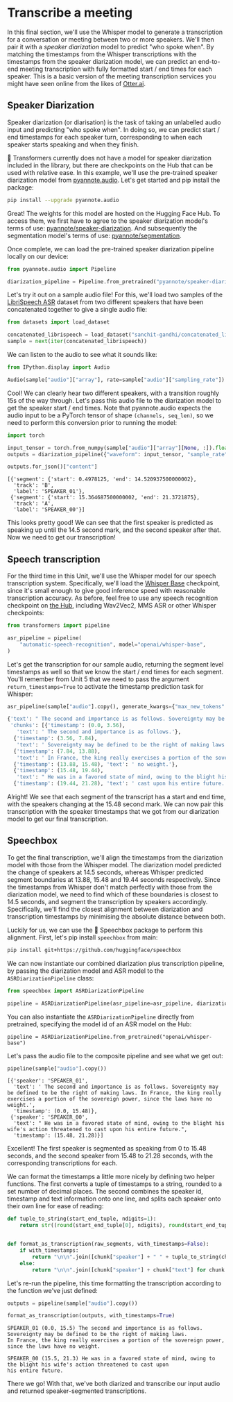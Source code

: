 # Transcribe a meeting

In this final section, we'll use the Whisper model to generate a transcription for a conversation or meeting between 
two or more speakers. We'll then pair it with a *speaker diarization* model to predict "who spoke when". By matching
the timestamps from the Whisper transcriptions with the timestamps from the speaker diarization model, we can predict an 
end-to-end meeting transcription with fully formatted start / end times for each speaker. This is a basic version of 
the meeting transcription services you might have seen online from the likes of [Otter.ai](https://otter.ai).

## Speaker Diarization

Speaker diarization (or diarisation) is the task of taking an unlabelled audio input and predicting "who spoke when".
In doing so, we can predict start / end timestamps for each speaker turn, corresponding to when each speaker starts 
speaking and when they finish.

🤗 Transformers currently does not have a model for speaker diarization included in the library, but there are checkpoints 
on the Hub that can be used with relative ease. In this example, we'll use the pre-trained speaker diarization model from 
[pyannote.audio](https://github.com/pyannote/pyannote-audio). Let's get started and pip install the package:

```bash
pip install --upgrade pyannote.audio
```

Great! The weights for this model are hosted on the Hugging Face Hub. To access them, we first have to agree to the speaker diarization model's 
terms of use: [pyannote/speaker-diarization](https://huggingface.co/pyannote/speaker-diarization). And subsequently the 
segmentation model's terms of use: [pyannote/segmentation](https://huggingface.co/pyannote/segmentation).

Once complete, we can load the pre-trained speaker diarization pipeline locally on our device:

```python
from pyannote.audio import Pipeline

diarization_pipeline = Pipeline.from_pretrained("pyannote/speaker-diarization@2.1", use_auth_token=True)
```

Let's try it out on a sample audio file! For this, we'll load two samples of the [LibriSpeech ASR](https://huggingface.co/datasets/librispeech_asr)
dataset from two different speakers that have been concatenated together to give a single audio file:

```python
from datasets import load_dataset

concatenated_librispeech = load_dataset("sanchit-gandhi/concatenated_librispeech", split="train", streaming=True)
sample = next(iter(concatenated_librispeech))
```

We can listen to the audio to see what it sounds like:

```python
from IPython.display import Audio

Audio(sample["audio"]["array"], rate=sample["audio"]["sampling_rate"])
```

Cool! We can clearly hear two different speakers, with a transition roughly 15s of the way through. Let's pass this audio 
file to the diarization model to get the speaker start / end times. Note that pyannote.audio expects the audio input to be a 
PyTorch tensor of shape `(channels, seq_len)`, so we need to perform this conversion prior to running the model:

```python
import torch

input_tensor = torch.from_numpy(sample["audio"]["array"][None, :]).float()
outputs = diarization_pipeline({"waveform": input_tensor, "sample_rate": sample["audio"]["sampling_rate"]})

outputs.for_json()["content"]
```

```
[{'segment': {'start': 0.4978125, 'end': 14.520937500000002},
  'track': 'B',
  'label': 'SPEAKER_01'},
 {'segment': {'start': 15.364687500000002, 'end': 21.3721875},
  'track': 'A',
  'label': 'SPEAKER_00'}]
```

This looks pretty good! We can see that the first speaker is predicted as speaking up until the 14.5 second mark, and the 
second speaker after that. Now we need to get our transcription!

## Speech transcription

For the third time in this Unit, we'll use the Whisper model for our speech transcription system. Specifically, we'll load the 
[Whisper Base](https://huggingface.co/openai/whisper-base) checkpoint, since it's small enough to give good 
inference speed with reasonable transcription accuracy. As before, feel free to use any speech recognition checkpoint 
on [the Hub](https://huggingface.co/models?pipeline_tag=automatic-speech-recognition&library=transformers&sort=trending),
including Wav2Vec2, MMS ASR or other Whisper checkpoints:

```python
from transformers import pipeline

asr_pipeline = pipeline(
    "automatic-speech-recognition", model="openai/whisper-base",
)
```

Let's get the transcription for our sample audio, returning the segment level timestamps as well so that we know the 
start / end times for each segment. You'll remember from Unit 5 that we need to pass the argument
`return_timestamps=True` to activate the timestamp prediction task for Whisper:

```python
asr_pipeline(sample["audio"].copy(), generate_kwargs={"max_new_tokens": 256}, return_timestamps=True)
```

```python
{'text': " The second and importance is as follows. Sovereignty may be defined to be the right of making laws. In France, the king really exercises a portion of the sovereign power, since the laws have no weight. He was in a favored state of mind, owing to the blight his wife's action threatened to cast upon his entire future.",
 'chunks': [{'timestamp': (0.0, 3.56),
   'text': ' The second and importance is as follows.'},
  {'timestamp': (3.56, 7.84),
   'text': ' Sovereignty may be defined to be the right of making laws.'},
  {'timestamp': (7.84, 13.88),
   'text': ' In France, the king really exercises a portion of the sovereign power, since the laws have'},
  {'timestamp': (13.88, 15.48), 'text': ' no weight.'},
  {'timestamp': (15.48, 19.44),
   'text': " He was in a favored state of mind, owing to the blight his wife's action threatened to"},
  {'timestamp': (19.44, 21.28), 'text': ' cast upon his entire future.'}]}
```

Alright! We see that each segment of the transcript has a start and end time, with the speakers changing at the 15.48 second 
mark. We can now pair this transcription with the speaker timestamps that we got from our diarization model to get our 
final transcription.

## Speechbox

To get the final transcription, we'll align the timestamps from the diarization model with those from the Whisper model.
The diarization model predicted the change of speakers at 14.5 seconds, whereas Whisper predicted segment boundaries at
13.88, 15.48 and 19.44 seconds respectively. Since the timestamps from Whisper don't match perfectly with those from the 
diarization model, we need to find which of these boundaries is closest to 14.5 seconds, and segment the transcription by 
speakers accordingly. Specifically, we'll find the closest alignment between diarization and transcription timestamps by 
minimising the absolute distance between both.

Luckily for us, we can use the 🤗 Speechbox package to perform this alignment. First, let's pip install `speechbox` from 
main:

```bash
pip install git+https://github.com/huggingface/speechbox
```

We can now instantiate our combined diarization plus transcription pipeline, by passing the diarization model and 
ASR model to the `ASRDiarizationPipeline` class:

```python
from speechbox import ASRDiarizationPipeline

pipeline = ASRDiarizationPipeline(asr_pipeline=asr_pipeline, diarization_pipeline=diarization_pipeline)
```

<Tip>
    You can also instantiate the <code>ASRDiarizationPipeline</code> directly from pretrained, specifying the model id
    of an ASR model on the Hub:
    <p><code>pipeline = ASRDiarizationPipeline.from_pretrained("openai/whisper-base")</code></p>
</Tip>

Let's pass the audio file to the composite pipeline and see what we get out:

```python
pipeline(sample["audio"].copy())
```

```
[{'speaker': 'SPEAKER_01',
  'text': ' The second and importance is as follows. Sovereignty may be defined to be the right of making laws. In France, the king really exercises a portion of the sovereign power, since the laws have no weight.',
  'timestamp': (0.0, 15.48)},
 {'speaker': 'SPEAKER_00',
  'text': " He was in a favored state of mind, owing to the blight his wife's action threatened to cast upon his entire future.",
  'timestamp': (15.48, 21.28)}]
```

Excellent! The first speaker is segmented as speaking from 0 to 15.48 seconds, and the second speaker from 15.48 to 21.28 seconds,
with the corresponding transcriptions for each.

We can format the timestamps a little more nicely by defining two helper functions. The first converts a tuple of
timestamps to a string, rounded to a set number of decimal places. The second combines the speaker id, timestamp and text
information onto one line, and splits each speaker onto their own line for ease of reading:

```python
def tuple_to_string(start_end_tuple, ndigits=1):
    return str((round(start_end_tuple[0], ndigits), round(start_end_tuple[1], ndigits)))


def format_as_transcription(raw_segments, with_timestamps=False):
    if with_timestamps:
        return "\n\n".join([chunk["speaker"] + " " + tuple_to_string(chunk["timestamp"]) +  chunk["text"] for chunk in raw_segments])
    else:
        return "\n\n".join([chunk["speaker"] + chunk["text"] for chunk in raw_segments])
```

Let's re-run the pipeline, this time formatting the transcription according to the function we've just defined:
```python
outputs = pipeline(sample["audio"].copy())

format_as_transcription(outputs, with_timestamps=True)
```

```
SPEAKER_01 (0.0, 15.5) The second and importance is as follows. Sovereignty may be defined to be the right of making laws.
In France, the king really exercises a portion of the sovereign power, since the laws have no weight.

SPEAKER_00 (15.5, 21.3) He was in a favored state of mind, owing to the blight his wife's action threatened to cast upon
his entire future.
```

There we go! With that, we've both diarized and transcribe our input audio and returned speaker-segmented transcriptions.